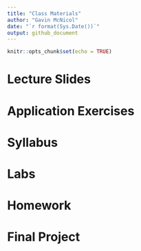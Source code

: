 ```yaml
---
title: "Class Materials"
author: "Gavin McNicol"
date: "`r format(Sys.Date())`"
output: github_document
---
```


```r
knitr::opts_chunk$set(echo = TRUE)
```

# Lecture Slides
# Application Exercises
# Syllabus
# Labs
# Homework
# Final Project
